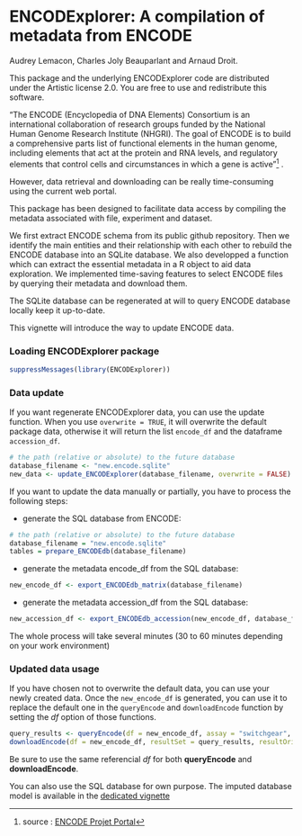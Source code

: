 <!--
%\VignetteEngine{knitr::knitr}
%\VignetteIndexEntry{Data update}
-->

ENCODExplorer: A compilation of metadata from ENCODE
====================================================================
Audrey Lemacon, Charles Joly Beauparlant and Arnaud Droit.

This package and the underlying ENCODExplorer code are distributed under 
the Artistic license 2.0. You are free to use and redistribute this software. 

"The ENCODE (Encyclopedia of DNA Elements) Consortium is an international 
collaboration of research groups funded by the National Human Genome Research 
Institute (NHGRI). The goal of ENCODE is to build a comprehensive parts list of 
functional elements in the human genome, including elements that act at the 
protein and RNA levels, and regulatory elements that control cells and 
circumstances in which a gene is active"^[source : [ENCODE Projet Portal ](https://www.encodeproject.org/)] .

However, data retrieval and downloading can be really time-consuming using 
the current web portal. 

This package has been designed to facilitate data access by compiling the 
metadata associated with file, experiment and dataset. 

We first extract ENCODE schema from its public github repository. 
Then we identify the main entities and their relationship with each other to 
rebuild the ENCODE database into an SQLite database. 
We also developped a function which can extract the essential metadata in a R 
object to aid data exploration.
We implemented time-saving features to select ENCODE files by querying their 
metadata and download them.

The SQLite database can be regenerated at will to query ENCODE database locally 
keep it up-to-date.

This vignette will introduce the way to update ENCODE data.

### Loading ENCODExplorer package

```r
suppressMessages(library(ENCODExplorer))
```

### Data update

If you want regenerate ENCODExplorer data, you can use the update function.
When you use `overwrite = TRUE`, it will overwrite the default package data, 
otherwise it will return the list `encode_df` and the dataframe `accession_df`.

```r
# the path (relative or absolute) to the future database
database_filename <- "new.encode.sqlite"
new_data <- update_ENCODExplorer(database_filename, overwrite = FALSE)
```

If you want to update the data manually or partially, you have to process the 
following steps:

* generate the SQL database from ENCODE: 

```r
# the path (relative or absolute) to the future database
database_filename = "new.encode.sqlite"
tables = prepare_ENCODEdb(database_filename)
```

* generate the metadata encode_df from the SQL database:
```r
new_encode_df <- export_ENCODEdb_matrix(database_filename)
```

* generate the metadata accession_df from the SQL database:
```r
new_accession_df <- export_ENCODEdb_accession(new_encode_df, database_filename)
```

The whole process will take several minutes (30 to 60 minutes depending on your
work environment)

### Updated data usage

If you have chosen not to overwrite the default data, you can use your newly 
created data.
Once the `new_encode_df` is generated, you can use it to replace the default one 
in the `queryEncode` and `downloadEncode` function by setting the *df* option of those 
functions.

```r
query_results <- queryEncode(df = new_encode_df, assay = "switchgear", target ="elavl1", file_format = "bed_broadPeak" , fixed = F)
downloadEncode(df = new_encode_df, resultSet = query_results, resultOrigin = "queryEncode")
```

Be sure to use the same referencial *df* for both **queryEncode** and **downloadEncode**.

You can also use the SQL database for own purpose. The imputed database 
model is available in the [dedicated vignette](DBmodel.html)

